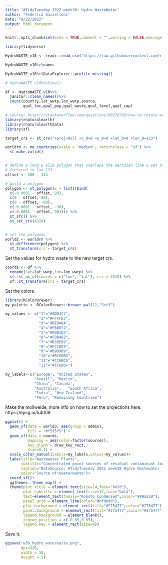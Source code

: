 ```yaml
---
title: "#TidyTuesday 2022 week38: Hydro WasteWater"
author: "Federica Gazzelloni"
date: "9/22/2022"
output: html_document
---
```


```r
knitr::opts_chunk$set(echo = TRUE,comment = "",warning = FALSE,message = FALSE)
```



```r
library(tidyverse)
```

```r
HydroWASTE_v10 <- readr::read_csv('https://raw.githubusercontent.com/rfordatascience/tidytuesday/master/data/2022/2022-09-20/HydroWASTE_v10.csv')

HydroWASTE_v10%>%names
```

```r
HydroWASTE_v10%>%DataExplorer::profile_missing()
```

```r
# HydroWASTE_v10%>%View()
```


```r
df <- HydroWASTE_v10%>%
  janitor::clean_names()%>%
  count(country,lat_wwtp,lon_wwtp,source,
        qual_loc,qual_pop,qual_waste,qual_level,qual_cap)
```



```r
# source: https://stackoverflow.com/questions/68278789/how-to-rotate-world-map-using-mollweide-projection-with-sf-rnaturalearth-ggplot
library(rnaturalearth)
library(rnaturalearthdata)
library(sf)

target_crs <- st_crs("+proj=moll +x_0=0 +y_0=0 +lat_0=0 +lon_0=133")

worldrn <- ne_countries(scale = "medium", returnclass = "sf") %>%
  st_make_valid()


# define a long & slim polygon that overlaps the meridian line & set its CRS 
# Centered in lon 133
offset <- 180 - 133

# build a polygon
polygon <- st_polygon(x = list(rbind(
  c(-0.0001 - offset, 90),
  c(0 - offset, 90),
  c(0 - offset, -90),
  c(-0.0001 - offset, -90),
  c(-0.0001 - offset, 90)))) %>%
  st_sfc() %>%
  st_set_crs(4326)


# set the polygons
world2 <- worldrn %>% 
  st_difference(polygon) %>% 
  st_transform(crs = target_crs)
```

Set the values for hydro waste to the new target crs.
```r
coords <- df %>% 
  rename(lat=lat_wwtp,lon=lon_wwtp) %>%
  sf::st_as_sf(coords = c("lon", "lat"), crs = 4326) %>% 
  sf::st_transform(crs = target_crs) 
```

Set the colors.
```r
library(RColorBrewer)
my_palette <- RColorBrewer::brewer.pal(12,"Set3")

my_values <- c("1"="#8DD3C7", 
               "2"="#FFFFB3",
               "3"="#BEBADA", 
               "4"="#FB8072",
               "5"="#80B1D3", 
               "6"="#FDB462",
               "7"="#B3DE69",	
               "8"="#FCCDE5",
               "9"="#D9D9D9",
               "10"="#BC80BD",
               "11"="#CCEBC5", 
               "12"="#FFED6F")

my_labels<-c("Europe", "United States",
             "Brazil", "Mexico",
             "China", "Canada",
             "Australia",	"South Africa",
             "India", "New Zealand",
             "Peru", "Remaining Countries")
```


Make the mollweide, more info on how to set the projections here: https://epsg.io/54009
```r
ggplot() + 
  geom_sf(data = world3, aes(group = admin), 
          fill = "#f5f5f5") + 
  geom_sf(data = coords,
          mapping = aes(color=factor(source)),
          key_glyph = draw_key_rect,
          size=0.1) + 
  scale_color_manual(labels=my_labels,values=my_values)+
  labs(title="Wastewater Plants",
       subtitle="Concentrated point sources of residual contaminant loads into surface waters",
       caption="DataSource: #TidyTuesday 2022 week38 Hydro Wastewater | DataViz: Federica Gazzelloni @fgazzelloni",
       color="Source of\nwaterwaste")+
  coord_sf()+
  ggthemes::theme_map() +
  theme(plot.title = element_text(size=14,face="bold"),
        plot.subtitle = element_text(size=12,face="bold"),
        text=element_text(family="Roboto Condensed",color="#89a5b9"),
        panel.grid = element_line(color="#bfd0dd"),
        plot.background = element_rect(fill="#275477",color="#275477"),
        panel.background = element_rect(fill="#275477",color="#275477"),
        legend.background = element_blank(),
        legend.position = c(-0.05,0.05),
        legend.key = element_rect(size=4))
```

Save it.
```r
ggsave("w38_hydro_waterwaste.png",
       dpi=320,
       width = 10,
       height = 5)
```


